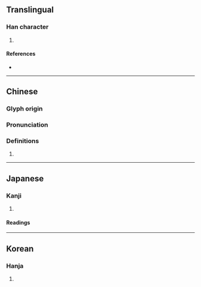 {{character info/new}}
==Translingual==

===Han character===
{{Han char|rn=9|rad=人|as=05|sn=7|four=25230|canj=OLBK|ids=⿰亻央}}

# {{defn|Han|sort=人05}}

====References====
* {{Han ref|kx=0098.120|dkj=00508|dj=0208.020|hdz=10133.060|uh=4F52|ud=20306|bh=CA62|bd=51810}}

----

==Chinese==
{{zh-forms}}

===Glyph origin===
{{Han etym}}

===Pronunciation===
{{zh-pron
|m=yāng
|c=joeng2,joeng5
|mc=y
|oc=y
|ma=
|cat=
}}

===Definitions===
{{zh-hanzi}}

# {{rfdef|lang=zh}}

----

==Japanese==

===Kanji===
{{ja-kanji|grade=|rs=人05}}

# {{defn|lang=ja|sort=人05}}

====Readings====
{{ja-readings
|goon=おう<あう
|kanon=おう<あう, よう<やう
|kun=あお-ぐ<あふ-ぐ, あおむ-け<あふむ-け, たの-しむ
}}

----

==Korean==

===Hanja===
{{ko-hanja|hangeul=앙|rv=ang|mr=ang}}

# {{defn|lang=ko|sort=人05}}